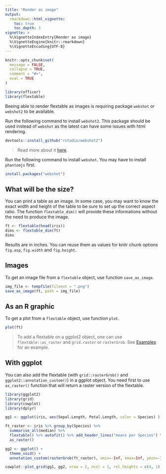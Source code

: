 ```yaml
---
title: "Render as image"
output: 
  rmarkdown::html_vignette:
    toc: true 
    toc_depth: 3
vignette: >
  %\VignetteIndexEntry{Render as image}
  %\VignetteEngine{knitr::rmarkdown}
  %\VignetteEncoding{UTF-8}
---
```


```r
knitr::opts_chunk$set(
  message = FALSE,
  collapse = TRUE,
  comment = "#>", 
  eval = TRUE
)
```

```r
library(officer)
library(flextable)
```

Beeing able to render flextable as images is requiring package `webshot` 
or `webshot2` to be available.

Run the following command to install `webshot2`. This package should be used 
instead of `webshot` as the latest can have some issues with html rendering.

```r
devtools::install_github("rstudio/webshot2")
```

> Read more about it [here](https://github.com/rstudio/webshot2).

Run the following command to install `webshot`. You may have to install `phantomjs` 
first.

```r
install.packages("webshot")
```

## What will be the size?

You can print a table as an image. In some case, you may want to know the exact width and height 
of the table to be sure to set up the correct aspect ratio. The function `flextable_dim()` will 
provide these informations without the need to produce the image.

```r
ft <- flextable(head(iris))
dims <- flextable_dim(ft)
dims
```

Results are in inches. You can reuse them as values for knitr chunk options `fig.asp`, `fig.width` and `fig.height`.


## Images

To get an image file from a `flextable` object, use function `save_as_image`.

```r
img_file <- tempfile(fileext = ".png")
save_as_image(ft, path = img_file)
```


## As an R graphic

To get a plot from a `flextable` object, use function `plot`.

```r
plot(ft)
```

> To add a flextable on a ggplot2 object, one can use `flextable::as_raster` 
and `grid.raster` or `rasterGrob`. See [Examples](./examples.html#send-your-flextable-to-ggplot) for an example.

## With ggplot 

You can also add the flextable (with `grid::rasterGrob()` and `ggplot2::annotation_custom()`) 
in a ggplot object. You need first to use `as_raster()` function that will return a raster 
version of the flextable.

```r
library(ggplot2)
library(grid)
library(cowplot)
library(dplyr)

gg1 <- ggplot(iris, aes(Sepal.Length, Petal.Length, color = Species) ) + geom_point()

ft_raster <- iris %>% group_by(Species) %>% 
  summarise_all(median) %>% 
  flextable() %>% autofit() %>% add_header_lines("means per Species") %>% 
  as_raster()

gg2 <- ggplot() + 
  theme_void() + 
  annotation_custom(rasterGrob(ft_raster), xmin=-Inf, xmax=Inf, ymin=-Inf, ymax=Inf)

cowplot::plot_grid(gg1, gg2, nrow = 2, ncol = 1, rel_heights = c(4, 1) )
```
